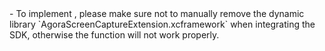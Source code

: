 <PlatformWrapper platform="macos">
- To implement <Vg k="SCR_SHR" />, please make sure not to manually remove the <Vg k="SCR_SHR" /> dynamic library `AgoraScreenCaptureExtension.xcframework` when integrating the SDK, otherwise the function will not work properly.
</PlatformWrapper>